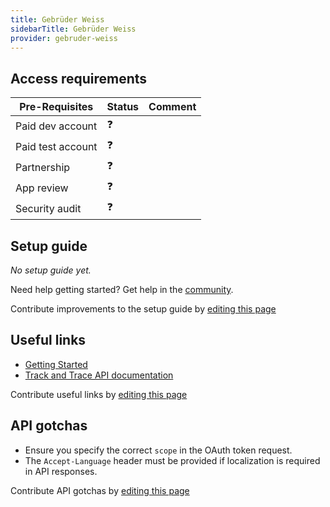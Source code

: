 ```yaml
---
title: Gebrüder Weiss
sidebarTitle: Gebrüder Weiss
provider: gebruder-weiss
---
```




<Overview />
<PreBuiltTooling />
<PreBuiltUseCases />

## Access requirements
| Pre-Requisites | Status | Comment|
| - | - | - |
| Paid dev account | ❓ |  |
| Paid test account | ❓ |  |
| Partnership | ❓ | |
| App review | ❓ |  |
| Security audit | ❓ | |


## Setup guide

_No setup guide yet._

<Tip>Need help getting started? Get help in the [community](https://nango.dev/slack).</Tip>

<Note>Contribute improvements to the setup guide by [editing this page](https://github.com/nangohq/nango/tree/master/docs-v2/integrations/all/gebruder-weiss.mdx)</Note>

## Useful links

-   [Getting Started](https://developer.my.gw-world.com/apis/getting-started)
-   [Track and Trace API documentation](https://developer.my.gw-world.com/apis/detail/track-and-trace&1.1.0/overview)

<Note>Contribute useful links by [editing this page](https://github.com/nangohq/nango/tree/master/docs-v2/integrations/all/gebruder-weiss.mdx)</Note>

## API gotchas

- Ensure you specify the correct `scope` in the OAuth token request.
- The `Accept-Language` header must be provided if localization is required in API responses.

<Note>Contribute API gotchas by [editing this page](https://github.com/nangohq/nango/tree/master/docs-v2/integrations/all/gebruder-weiss.mdx)</Note>
